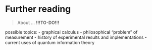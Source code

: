 # Further reading {#further-reading}

> About ... **!!!TO-DO!!!**

possible topics:
- graphical calculus
- philosophical "problem" of measurement
- history of experimental results and implementations
- current uses of quantum information theory
